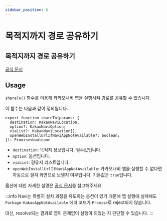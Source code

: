 ```yaml
---
sidebar_position: 6
---
```


# 목적지까지 경로 공유하기
## 목적지까지 경로 공유하기

[공식 문서](https://developers.kakao.com/docs/latest/ko/kakaonavi/android)

## Usage

`shareTo()` 함수를 이용해 카카오내비 앱을 실행시켜 경로를 공유할 수 있습니다.

이 함수는 다음과 같이 정의됩니다.

```tsx
export function shareTo(params: {
  destination: KakaoNaviLocation;
  option?: KakaoNaviOption;
  viaList?: KakaoNaviLocation[];
  openWebInstallUrlIfNaviAppNotAvailable?: boolean;
}): Promise<boolean>
```

- `destination`: 목적지 정보입니다. 필수값입니다.
- `option`: 옵션입니다.
- `viaList`: 경유지 리스트입니다.
- `openWebInstallUrlIfNaviAppNotAvailable`: 카카오내비 앱을 실행할 수 없다면 자동으로 설치 화면으로 보낼지 여부입니다.
기본값은 `true`입니다.

옵션에 대한 자세한 설명은 [공식 문서](https://developers.kakao.com/docs/latest/ko/kakaonavi/android#set-parameter)를 참고해주세요.

:::info
Navi는 특별히 설치 과정을 유도하는 옵션이 있기 때문에 앱 실행에 실패해도 `Package-KakaoAppNotAvailable` 에러 코드가
`Promise`로 reject되지 않습니다.

대신, resolve되는 결과로 앱이 문제없이 실행이 되었는 지 판단할 수 있습니다.
:::
